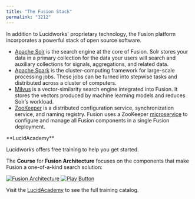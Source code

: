```yaml
---
title: "The Fusion Stack"
permalink: "3212"
---
```


In addition to Lucidworks' proprietary technology, the Fusion platform incorporates a powerful stack of open source software.

* [Apache Solr](/fusion/5.9/3214/apache-solr) is the search engine at the core of Fusion. Solr stores your data in a primary collection for the data your users will search and auxiliary collections for signals, aggregations, and related data.
* [Apache Spark](/fusion/5.9/189/spark-operations) is the cluster-computing framework for large-scale processing jobs. These jobs can be turned into stepwise tasks and distributed across a cluster of computers.
* [Milvus](/fusion/5.9/8821/milvus) is a vector-similarity search engine integrated into Fusion. It stores the vectors produced by machine learning models and reduces Solr’s workload.
* [ZooKeeper](/fusion/5.9/3213/zoo-keeper) is a distributed configuration service, synchronization service, and naming registry. Fusion uses a ZooKeeper [microservice](/fusion/5.4/195/fusion-microservices) to configure and manage all Fusion components in a single Fusion deployment.

<Note>
**LucidAcademy**

Lucidworks offers free training to help you get started.

The **Course** for **Fusion Architecture** focuses on the components that make Fusion a one-of-a-kind search solution:

<Frame>
  <a href="https://academy.lucidworks.com/fusion-architecture" target="_blank">
    <div class="note-image-wrapper">
      <img noZoom src="/assets/images/training-covers/architecture.jpg" alt="Fusion Architecture" class="note-image" />
      <img noZoom src="/images/play-btn.svg" alt="Play Button" class="note-image-overlay" />
    </div>
  </a>
</Frame>


Visit the [LucidAcademy](https://academy.lucidworks.com) to see the full training catalog.
</Note>

